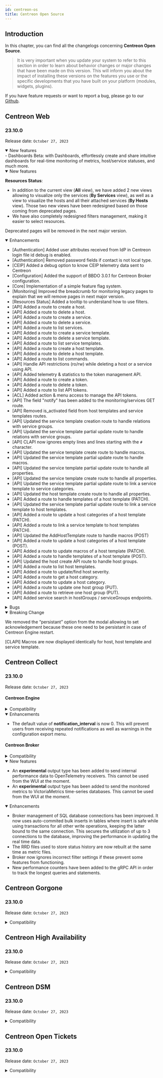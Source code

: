 ```yaml
---
id: centreon-os
title: Centreon Open Source
---
```


## Introduction

In this chapter, you can find all the changelogs concerning **Centreon Open Source**.

> It is very important when you update your system to refer to this section in order to learn about behavior changes or
> major changes that have been made on this version. This will inform you about the impact of installing these
> versions on the features you use or the specific developments that you have built on your platform (modules,
> widgets, plugins).

If you have feature requests or want to report a bug, please go to our
[Github](https://github.com/centreon/centreon/issues/new/choose).

## Centreon Web

### 23.10.0

Release date: `October 27, 2023`

<details open>
<summary>New features</summary>
- Dashboards Beta: with Dashboards, effortlessly create and share intuitive dashboards for real-time monitoring of metrics, host/service statuses, and much more.
</details>

<details open>
  <summary>New features</summary>

**Resources Status**:
- In addition to the current view (**All** view), we have added 2 new views allowing to visualize only the services
  (**By Services** view), as well as a view to visualize the hosts and all their attached services (**By Hosts** view).
  Those two new views have been redesigned based on those coming from deprecated pages.
- We have also completely redesigned filters management, making it easier to select resources.

Deprecated pages will be removed in the next major version.

</details>

<details open>
  <summary>Enhancements</summary>

- [Authentication] Added user attributes received from IdP in Centreon login file id debug is enabled.
- [Authentication] Removed password fields if contact is not local type.
- [CEIP] Added a debug option to know CEIP telemetry data sent to Centreon
- [Configuration] Added the support of BBDO 3.0.1 for Centreon Broker configuration.
- [Core] Implementation of a simple feature flag system.
- [Monitoring] Improved the breadcrumb for monitoring legacy pages to explain that we will remove pages in next major version.
- [Resources Status] Added a tooltip to understand how to use filters.
- [API] Added a route to create a host.
- [API] Added a route to delete a host.
- [API] Added a route to create a service.
- [API] Added a route to delete a service.
- [API] Added a route to list services.
- [API] Added a route to create a service template.
- [API] Added a route to delete a service template.
- [API] Added a route to list service templates.
- [API] Added a route to create a host template.
- [API] Added a route to delete a host template.
- [API] Added a route to list commands.
- [API] Handle API restrictions (ro/rw) while deleting a host or a service using API.
- [API] Added telemetry & statistics to the token management API.
- [API] Added a route to create a token.
- [API] Added a route to delete a token.
- [API] Added a route to list API tokens.
- [ACL] Added action & menu access to manage the API tokens.
- [API] The field "notify" has been added to the monitoring/services GET route.
- [API] Removed is_activated field from host templates and service templates routes.
- [API] Updated the service template creation route to handle relations with service groups.
- [API] Updated the service template partial update route to handle relations with service groups.
- [API] CLAPI now ignores empty lines and lines starting with the `#` character.
- [API] Updated the service template create route to handle macros.
- [API] Updated the service template partial update route to handle macros.
- [API] Updated the service template partial update route to handle all properties.
- [API] Updated the service template create route to handle all properties.
- [API] Updated the service template partial update route to link a service template to service categories.
- [API] Updated the host template create route to handle all properties.
- [API] Added a route to handle templates of a host template (PATCH).
- [API] Updated the service template partial update route to link a service template to host templates.
- [API] Added a route to update a host categories of a host template (PATCH).
- [API] Added a route to link a service template to host templates (PATCH).
- [API] Updated the AddHostTemplate route to handle macros (POST)
- [API] Added a route to update a host categories of a host template (POST).
- [API] Added a route to update macros of a host template (PATCH).
- [API] Added a route to handle templates of a host template (POST).
- [API] Updated the host create API route to handle host groups.
- [API] Added a route to list host templates.
- [API] Added a route to update/find host severity.
- [API] Added a route to get a host category.
- [API] Added a route to update a host category.
- [API] Added a route to update one host group (PUT).
- [API] Added a route to retrieve one host group (PUT).
- [API] Added service search in hostGroups / serviceGroups endpoints.
</details>
<details>
<summary>Bugs</summary>
- [API] Fixed an issue where values for contact additive inheritance was not updated with new endpoints.
- [API] Fixed issues on duplicate display, encoding and add_inherited_contact in host and host template endpoints.
- [API] Fixed access to list of groups of resources regarding ACL definition.
- [CLAPI] Fixed a bug that duplicated the host template / service template relations.
- [CLAPI] Removed the possibility to link a regular resource with a template.
- [CLAPI] Added the missing parameters to handle new Broker logging options (thanks to a [community member's contribution](https://github.com/centreon/centreon/pull/885)). 
- [CLAPI] Fixed the export of severities to be able to reimport them.
- [CLAPI] Fixed a PHP warning that was displayed when using getparam on a service.
</details>
<details open>
  <summary>Breaking Change</summary>

We removed the “persistant” option from the modal allowing to set acknowledgement because these one need to be persistant in case of Centreon Engine restart.

[CLAPI] Macros are now displayed identically for host, host template and service template.
</details>

## Centreon Collect

### 23.10.0

Release date: `October 27, 2023`

#### Centreon Engine

<details>
  <summary>Compatibility</summary>

- Compatibility with other 23.10 components.

</details>

<details open>
  <summary>Enhancements</summary>

- The default value of **notification\_interval** is now 0. This will prevent users from receiving repeated notifications as well as warnings in the configuration export menu.

</details>

#### Centreon Broker

<details>
  <summary>Compatibility</summary>

- Compatibility with other 23.10 components.

</details>
<details open>
<summary>New features</summary>

- An **experimental** output type has been added to send internal performance data to OpenTelemetry receivers. This cannot be used from the WUI at the moment.
- An **experimental** output type has been added to send the monitored metrics to VictoriaMetrics time-series databases. This cannot be used from the WUI at the moment.

</details>
<details open>
<summary>Enhancements</summary>

- Broker management of SQL database connections has been improved. It now uses auto-commited bulk inserts in tables where insert is safe while using transactions for all other write operations, keeping the latter bound to the same connection. This secures the utilization of up to 3 connections to the database, improving the performance in updating the real time data.
- The RRD files used to store status history are now rebuilt at the same time as metric files.
- Broker now ignores incorrect filter settings if these prevent some features from functioning.
- New performance counters have been added to the gRPC API in order to track the longest queries and statements.

</details>

## Centreon Gorgone

### 23.10.0

Release date: `October 27, 2023`

<details>
  <summary>Compatibility</summary>

- Compatibility with other 23.10 components.

</details>

## Centreon High Availability

### 23.10.0

Release date: `October 27, 2023`

<details>
  <summary>Compatibility</summary>

- Compatibility with other 23.10 components.

</details>

## Centreon DSM

### 23.10.0

Release date: `October 27, 2023`

<details>
  <summary>Compatibility</summary>

- Compatibility with other 23.10 components.

</details>

## Centreon Open Tickets

### 23.10.0

Release date: `October 27, 2023`

<details>
  <summary>Compatibility</summary>

- Compatibility with other 23.10 components.

</details>

